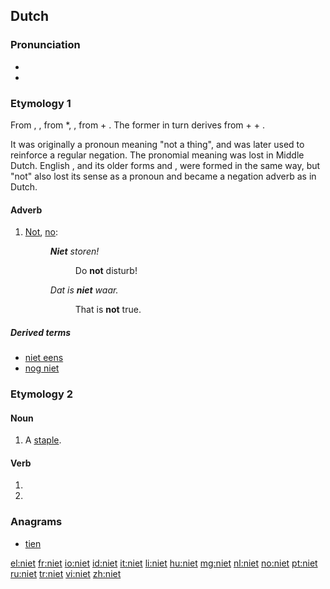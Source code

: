 ==Dutch==
===Pronunciation===
* {{audio|Nl-niet.ogg|audio}}
* {{IPA|/nit/|lang=nl}}

===Etymology 1===
From {{etyl|dum|nl}} {{term|niwet|lang=dum}}, {{term|niet|lang=dum}}, from {{etyl|odt|nl}} *{{term||niowiht|lang=odt}}, {{term|niewiht|lang=odt}}, from {{term|nio||never|lang=odt}} + {{term|wiht||thing, creature|lang=odt}}. The former in turn derives from {{proto|Germanic|ne|not|lang=nl}} + {{proto|Germanic|aiw-|ever|lang=nl|title=}} + {{proto|Germanic|wiht-|thing|lang=nl|title=}}.

It was originally a pronoun meaning "not a thing", and was later used to reinforce a regular negation. The pronomial meaning was lost in Middle Dutch. English {{term|not|lang=en}}, and its older forms {{term|naught|lang=en}} and {{term|nought|lang=en}}, were formed in the same way, but "not" also lost its sense as a pronoun and became a negation adverb as in Dutch.

====Adverb====
{{infl|nl|adverb}}

# [[not|Not]], [[no]]: {{non-gloss definition|used to express negation.}}
#: '''''Niet''' storen!''
#:: Do '''not''' disturb!
#: ''Dat is '''niet''' waar.''
#:: That is '''not''' true.

=====Derived terms=====
* [[niet eens]]
* [[nog niet]]

===Etymology 2===

====Noun====
{{nl-noun2|f}}

# A [[staple]].

====Verb====
{{infl|nl}}

# {{nl-verb-form|p=123|n=sg|t=pres|m=ind|nieten}}
# {{nl-verb-form|m=imp|nieten}}

===Anagrams===
* [[tien#Dutch|tien]]

[[el:niet]]
[[fr:niet]]
[[io:niet]]
[[id:niet]]
[[it:niet]]
[[li:niet]]
[[hu:niet]]
[[mg:niet]]
[[nl:niet]]
[[no:niet]]
[[pt:niet]]
[[ru:niet]]
[[tr:niet]]
[[vi:niet]]
[[zh:niet]]